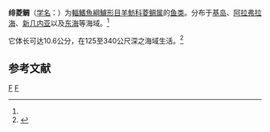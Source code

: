 {{Speciesbox
| genus = Antigonia
| species = rubicunda
| status = NE
| status_system = IUCN3.1
| authority = Ogilby, 1910<ref name='id6946'>{{cite web| url =http://www.bioinfo.cn/db05/BjdwSpecies.php?action=view&id=6946| title =绯菱鲷| work =中国动物物种编目数据库| publisher =中国科学院微生物研究所| author =中国科学院动物研究所| accessdate =2009-04-11| deadurl =yes| archiveurl =https://web.archive.org/web/20160305010714/http://www.bioinfo.cn/db05/BjdwSpecies.php?action=view&id=6946| archivedate =2016-03-05}}</ref>
| synonyms = 
}}

'''绯菱鲷'''（[[学名|学名]]：{{lang|la|''Antigonia rubicunda''}}）为[[輻鰭魚綱|輻鰭魚綱]][[鱸形目|鱸形目]][[羊魴科|羊魴科]][[菱鲷属|菱鲷属]]的[[鱼类|鱼类]]。分布于[[基岛|基岛]]、[[阿拉弗拉海|阿拉弗拉海]]、[[新几内亚|新几内亚]]以及[[东海|东海]]等海域。<ref name='id6946'/>

它体长可达10.6公分，在125至340公尺深之海域生活。<ref  name=fishbase>{{FishBase species | genus = Antigonia | species = rubicunda  | month = 10| year = 2010}}</ref>

== 参考文献 ==
{{reflist}}

{{taxonbar}}

[[Category:1910年描述的鱼类|F]]
[[Category:菱鲷属|F]]


{{fish-stub}}